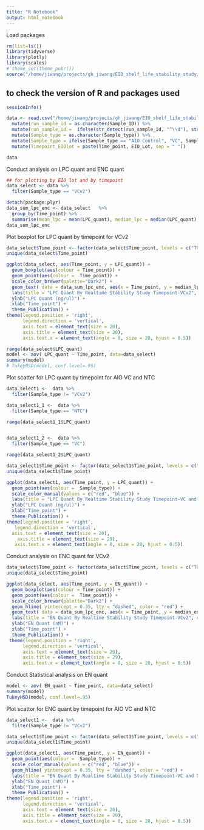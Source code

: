```yaml
---
title: "R Notebook"
output: html_notebook
---
```


Load packages
```r
rm(list=ls())
library(tidyverse)
library(plotly)
library(scales)
# theme_set(theme_pubr())
source("/home/jiwang/projects/gh_jiwang/EIO_shelf_life_stability_study/tools/functions.r")
```

## to check the version of R and packages used
```r
sessionInfo()
```


```r
data <- read.csv("/home/jiwang/projects/gh_jiwang/EIO_shelf_life_stability_study/realtime_shelf_life/EIO_realtime_stability_sample_information.csv") %>% 
  mutate(run_sample_id = as.character(Sample_ID)) %>%
  mutate(run_sample_id =  ifelse(str_detect(run_sample_id, "^\\d"), str_pad(run_sample_id, 9, pad = "0"), run_sample_id)) %>% 
  mutate(Sample_type = as.character(Sample_type)) %>% 
  mutate(Sample_type = ifelse(Sample_type == "AIO Control", "VC", Sample_type)) %>% 
  mutate(Timepoint_EIOlot = paste(Time_point, EIO_Lot, sep = " "))

data
```
Conduct analysis on LPC quant and ENC quant
```r
## for plotting by EIO lot and by timepoint
data_select <- data %>% 
  filter(Sample_type == "VCv2")

detach(package:plyr)
data_sum_lpc_enc <- data_select   %>% 
  group_by(Time_point) %>% 
  summarise(mean_lpc = mean(LPC_quant), median_lpc = median(LPC_quant), mean_enc = mean(EN_quant), median_enc = median(EN_quant), count_samples= length(run_sample_id))
data_sum_lpc_enc
```

Plot boxplot for LPC quant by timepoint for VCv2
```r
data_select$Time_point <- factor(data_select$Time_point, levels = c("T00", "T04", "T08", "T12"))
unique(data_select$Time_point)

ggplot(data_select, aes(Time_point, y = LPC_quant)) +
  geom_boxplot(aes(colour = Time_point)) +
  geom_point(aes(colour =  Time_point)) +
  scale_color_brewer(palette="Dark2") +
  geom_text( data = data_sum_lpc_enc, aes(x = Time_point, y = median_lpc, label =  paste0("Mean:", round(mean_lpc ,2),"\n" , "Median:",  round(median_lpc,2),  "\nN: ", count_samples, sep = "")), color = "black",  size = 7) +
  labs(title = "LPC Quant By Realtime Stability Study Timepoint-VCv2", colour  = "Time_point") +
  ylab("LPC Quant (ng/ul)") +
  xlab("Time_point") +
  theme_Publication() +
theme(legend.position = 'right',
      legend.direction = 'vertical',
      axis.text = element_text(size = 20),
      axis.title = element_text(size = 20),
      axis.text.x = element_text(angle = 0, size = 20, hjust = 0.5))
```

```r
range(data_select$LPC_quant)
model <- aov( LPC_quant ~ Time_point, data=data_select)
summary(model)
# TukeyHSD(model, conf.level=.95)
```

Plot scatter for LPC quant by timepoint for AIO VC and NTC 
```r
data_select1 <-  data %>% 
  filter(Sample_type != "VCv2")

data_select1_1 <-  data %>% 
  filter(Sample_type == "NTC")

range(data_select1_1$LPC_quant)


data_select1_2 <-  data %>% 
  filter(Sample_type == "VC")

range(data_select1_2$LPC_quant)

data_select1$Time_point <- factor(data_select1$Time_point, levels = c("T00", "T04", "T08", "T12"))
unique(data_select1$Time_point)

ggplot(data_select1, aes(Time_point, y = LPC_quant)) +
  geom_point(aes(colour =  Sample_type)) +
  scale_color_manual(values = c("red", "blue")) +
  labs(title = "LPC Quant By Realtime Stability Study Timepoint-VC and NTC", colour  = "Sample Type") +
  ylab("LPC Quant (ng/ul)") +
  xlab("Time_point") +
  theme_Publication() +
theme(legend.position = 'right',
   legend.direction = 'vertical',
  axis.text = element_text(size = 20),
    axis.title = element_text(size = 29),
   axis.text.x = element_text(angle = 0, size = 20, hjust = 0.5))
```


Conduct analysis on ENC quant for VCv2
```r
data_select$Time_point <- factor(data_select$Time_point, levels = c("T00", "T04", "T08", "T12"))
unique(data_select$Time_point)

ggplot(data_select, aes(Time_point, y = EN_quant)) +
  geom_boxplot(aes(colour = Time_point)) +
  geom_point(aes(colour =  Time_point)) +
  scale_color_brewer(palette="Dark2") +
  geom_hline( yintercept = 0.35, lty = "dashed", color = "red") +
  geom_text( data = data_sum_lpc_enc, aes(x = Time_point, y = median_enc, label =  paste0("Mean:", round(mean_enc ,2),"\n" , "Median:",  round(median_enc,2),  "\nN: ", count_samples, sep = "")), color = "black",  size = 7) +
  labs(title = "EN Quant By Realtime Stability Study Timepoint-VCv2", colour  = "Time_point") +
  ylab("EN Quant (nM)") +
  xlab("Time_point") +
  theme_Publication() +
 theme(legend.position = 'right',
      legend.direction = 'vertical',
      axis.text = element_text(size = 20),
      axis.title = element_text(size = 29),
      axis.text.x = element_text(angle = 0, size = 20, hjust = 0.5))

```


Conduct Statistical analysis on EN quant
```r
model <- aov( EN_quant ~ Time_point, data=data_select)
summary(model)
TukeyHSD(model, conf.level=.95)
```

Plot scattor for ENC quant by timepoint for AIO VC and NTC 
```r

data_select1 <-  data %>% 
  filter(Sample_type != "VCv2")

data_select1$Time_point <- factor(data_select1$Time_point, levels = c("T00", "T04", "T08", "T12"))
unique(data_select1$Time_point)

ggplot(data_select1, aes(Time_point, y = EN_quant)) +
  geom_point(aes(colour =  Sample_type)) + 
  scale_color_manual(values = c("red", "blue")) +
  geom_hline( yintercept = 0.35, lty = "dashed", color = "red") +
  labs(title = "EN Quant By Realtime Stability Study Timepoint-VC and NTC", colour  = "Sample Type") +
  ylab("EN Quant (nM)") +
  xlab("Time_point") +
  theme_Publication() +
theme(legend.position = 'right',
      legend.direction = 'vertical',
      axis.text = element_text(size = 20),
      axis.title = element_text(size = 29),
      axis.text.x = element_text(angle = 0, size = 20, hjust = 0.5))
```





